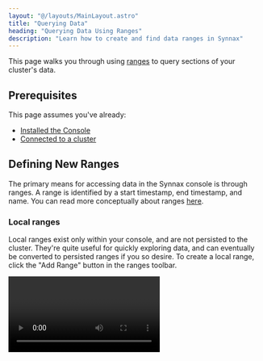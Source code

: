 ```yaml
---
layout: "@/layouts/MainLayout.astro"
title: "Querying Data"
heading: "Querying Data Using Ranges"
description: "Learn how to create and find data ranges in Synnax"
---
```



This page walks you through using [ranges](/concepts/read-ranges) to query sections of
your cluster's data.

## Prerequisites

This page assumes you've already:

-   [Installed the Console](/console/get-started)
-   [Connected to a cluster](/console/connect-a-cluster)

## Defining New Ranges

The primary means for accessing data in the Synnax console is through ranges. A range 
is identified by a start timestamp, end timestamp, and name. You can read more conceptually
about ranges [here](/concepts/read-ranges).

### Local ranges

Local ranges exist only within your console, and are not persisted to the cluster. They're
quite useful for quickly exploring data, and can eventually be converted to persisted
ranges if you so desire. To create a local range, click the "Add Range" button in the
ranges toolbar.

<Video client:only="react" id="console/new-range" />

### Persisted ranges

Persisted ranges are saved permanently to the cluster, and can be accessed by other
members of your organization. Creating a persisted range is the same as creating a 
local range, but you'll click the "Save Permanently" button instead.

<Video client:only="react" id="console/new-permanent-range" />

### Parameters for creating a range

<Table
    columns={[
        {
            key: "name",
            name: "Name",
            width: 125,
        },
        {
            key: "description",
            name: "Description",
        },
    ]}
    data={[
        {
            name: "Name",
            description: "A human-readable name for identifying the range",
        },
        {
            name: "Start Date",
            description: "The start date of the range.",
        },
        {
            name: "Start Time",
            description:
                "The start time of the range. This value is inclusive, meaning any samples with a timestamp equal to the start time will be included in the range.",
        },
        {
            name: "End Date",
            description: "The end date of the range.",
        },
        {
            name: "End Time",
            description:
                "The end time of the range. This value is exclusive, meaning any samples with a timestamp equal to the end time will not be included in the range.",
        },
    ]}
/>


## Finding Existing Ranges

There are two ways to find existing ranges in the console. The resources tool bar and
the command and search palette.

### Through the resources toolbar

The resources toolbar is located on the left side of the console, and can be used to 
browse all of your cluster's resources, including ranges. All of your ranges can
be found under the "Ranges" section.

<Video client:only="react" id="console/range-resources" style={{width: "50%", marginLeft: "25%"}}/>

We can load a specific range into our ranges table by double clicking on it.

### Through the command and search palette

The command and search palette is located in the top center of the console, and can be
used to search for cluster resources and execute commands. We can find a permanently
saved range just by typing its name into the palette.

<Video client:only="react" id="console/ranges-palette" />

Use the arrow keys to navigate the results, and press enter to load the range you're
interested in. You can also hover and click using your mouse.

